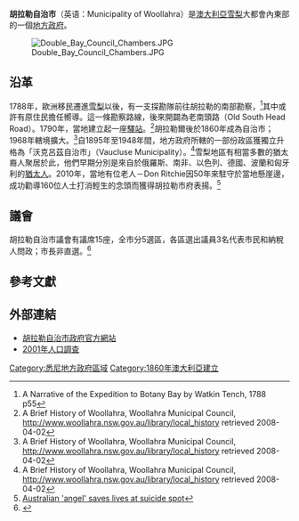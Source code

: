 {{noteTA
|G1=地名
|1=zh-cn:伍拉勒; zh-tw:伍拉勒; zh-hk:胡拉勒
}}
{{Infobox Australian Place | type = lga 
| name     = 胡拉勒自治市
| state    = 新南威爾斯州
| image    = Woollahra lga sydney.png
| caption  = 
| pop      = 53,332
| density  = 4400
| area     = 12
| est      = 
| seat     = Double Bay
| mayor    = Andrew Petrie
| region   = [[悉尼|雪梨]]
| logo     = 
| url      = http://www.woollahra.nsw.gov.au/
| stategov = Vaucluse、雪梨
| fedgov   = Wentworth
| near-nw  = 
| near-n   = [[摩士曼自治市|摩士曼]]
| near-ne  = 
| near-e   = [[韋佛利議會|韋佛利]]
| near-w   = [[雪梨市|雪梨市]]
| near-sw  = 
| near-s   = [[蘭域市|蘭域]]
| near-se  = 
}}
'''胡拉勒自治市'''（英语：Municipality of Woollahra）是[[澳大利亞|澳大利亞]][[悉尼|雪梨]]大都會內東部的一個[[地方政府區域|地方政府]]。

[[Image:Double_Bay_Council_Chambers.JPG|thumb]]

== 沿革 ==
<!--The traditional Aboriginal owners of Woollahra were the Cadigal and Birrabirragal clans of the Dharug people<ref name="wooll">A Brief History of Woollahra, Woollahra Municipal Council, http://www.woollahra.nsw.gov.au/library/local_history  retrieved 2008-04-02</ref>.-->1788年，歐洲移民遷進[[悉尼|雪梨]]以後，有一支探勘隊前往胡拉勒的南部勘察，<ref>A Narrative of the Expedition to Botany Bay by Watkin Tench, 1788 p55</ref>其中或許有原住民擔任嚮導。這一條勘察路線，後來開闢為老南頭路（Old South Head Road）。1790年，當地建立起一座[[驛站|驛站]]。<ref name="wooll">A Brief History of Woollahra, Woollahra Municipal Council, http://www.woollahra.nsw.gov.au/library/local_history  retrieved 2008-04-02</ref>胡拉勒爾後於1860年成為自治市；1968年轄境擴大。<ref name="wooll">A Brief History of Woollahra, Woollahra Municipal Council, http://www.woollahra.nsw.gov.au/library/local_history  retrieved 2008-04-02</ref>自1895年至1948年間，地方政府所轄的一部份政區獲獨立升格為「沃克呂茲自治市」（Vaucluse Municipality）。<ref name="wooll">A Brief History of Woollahra, Woollahra Municipal Council, http://www.woollahra.nsw.gov.au/library/local_history  retrieved 2008-04-02</ref>雪梨地區有相當多數的猶太裔人聚居於此，他們早期分別是來自於俄羅斯、南非、以色列、德國、波蘭和匈牙利的[[猶太人|猶太人]]。2010年，當地有位老人－Don Ritchie因50年來駐守於當地懸崖邊，成功勸導160位人士打消輕生的念頭而獲得胡拉勒市府表揚。<ref>[http://www.nzherald.co.nz/world/news/article.cfm?c_id=2&objectid=10651629 Australian 'angel' saves lives at suicide spot]{{dead link|date=2018年4月 |bot=InternetArchiveBot |fix-attempted=yes }}</ref>

== 議會 ==
胡拉勒自治市議會有議席15座，全市分5選區，各區選出議員3名代表市民和納稅人問政；市長非直選。<ref name=EC>{{cite web|url = http://www.lg.elections.nsw.gov.au/LGE2008/result.Woollahra.html|title = Woollahra Municipal Council|work = 2008 Election results|publisher = Electoral Commission NSW|accessdate = 2009-08-03|archive-url = https://web.archive.org/web/20090921160357/http://www.lg.elections.nsw.gov.au/LGE2008/result.Woollahra.html|archive-date = 2009-09-21|dead-url = yes}}</ref> 

<!--==市民生活==
Residents of the municipality are among the most profligate users of water in Sydney. [[Sydney_Water|Sydney Water]] reports that in 2002/2003 the 9,147 single dwellings in the area used an average 409,000 litres compared to the 214,000 litres used by the no less fragrant residents of [[Municipality_of_Leichhardt|Leichhardt]]. This was the third time the municipality topped the league table.<ref>{{cite news | first= | last= | coauthors= |authorlink= | title=Big Water Using Municipalities Identified | date=31 Aug 2003 | publisher=[[Sydney_Water|Sydney Water]] | url =http://www.sydneywater.com.au/WhoWeAre/MediaCentre/MediaView.cfm?ID=187 | work =media release | pages = | accessdate = 2009-02-04 | language = }}</ref> By 2007/2008 the usage rate had fallen to a still table topping 283,000 litres per household. <ref>{{cite news | first=Phil | last=Costa | coauthors= |authorlink= Phil Costa | title=Water use down across Sydney, Blue Mountains & the Illawarra | date=30 November 2008 | publisher=[[Government_of_New_South_Wales|Government of New South Wales]] | url =http://www.sydneywater.com.au/WhoWeAre/MediaCentre/MinisterialReleases/WaterUseDownAcrossSydneyBlueMountainsAndIllawarra-081127.pdf | work =Media Release | pages = | accessdate = 2009-02-04 | language = }}</ref>-->

==參考文獻==
<div class='references-small'>
<references/>
</div>

== 外部連結 ==
* [http://www.woollahra.nsw.gov.au/ 胡拉勒自治市政府官方網站]
* [http://www.abs.gov.au/ausstats/abs@census.nsf/Lookup2001Census/059ABD254ECC9884CA256BBE00837E71 2001年人口調查]

{{Sydney regions}}

{{coord|33|53|S|151|15|E|display=title|region:AU_type:adm2nd_source:dewiki}}

[[Category:悉尼地方政府區域|Category:悉尼地方政府區域]]
[[Category:1860年澳大利亞建立|Category:1860年澳大利亞建立]]